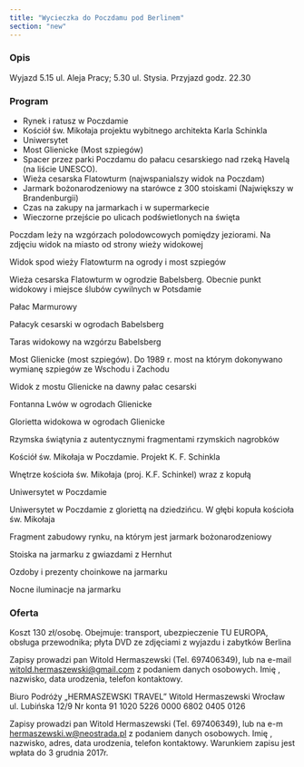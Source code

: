 ```yaml
---
title: "Wycieczka do Poczdamu pod Berlinem"
section: "new"
---
```


### Opis

Wyjazd 5.15 ul. Aleja Pracy;  5.30 ul. Stysia. Przyjazd godz. 22.30

### Program

- Rynek i ratusz w Poczdamie
- Kościół św. Mikołaja projektu wybitnego architekta Karla Schinkla
- Uniwersytet
- Most Glienicke (Most szpiegów)
- Spacer przez parki Poczdamu do pałacu cesarskiego nad rzeką Havelą (na liście UNESCO).
- Wieża cesarska Flatowturm (najwspanialszy widok na Poczdam)
- Jarmark bożonarodzeniowy na starówce z 300 stoiskami (Największy w Brandenburgii)
- Czas na zakupy na jarmarkach i w supermarkecie
- Wieczorne przejście po ulicach podświetlonych na święta

Poczdam  leży na wzgórzach polodowcowych pomiędzy jeziorami. Na zdjęciu widok na miasto od strony wieży widokowej

Widok spod wieży Flatowturm na ogrody i most szpiegów

Wieża cesarska Flatowturm w ogrodzie Babelsberg. Obecnie punkt widokowy i miejsce ślubów cywilnych w Potsdamie

Pałac Marmurowy

Pałacyk cesarski w ogrodach Babelsberg

Taras widokowy na wzgórzu Babelsberg

Most Glienicke (most szpiegów). Do 1989 r. most na którym dokonywano wymianę szpiegów ze Wschodu i Zachodu

Widok z mostu Glienicke na dawny pałac cesarski

Fontanna Lwów w ogrodach Glienicke

Glorietta widokowa w ogrodach Glienicke

Rzymska świątynia z autentycznymi fragmentami rzymskich nagrobków

Kościół św. Mikołaja w Poczdamie. Projekt K. F. Schinkla

Wnętrze kościoła św. Mikołaja (proj. K.F. Schinkel) wraz z kopułą

Uniwersytet w Poczdamie

Uniwersytet w Poczdamie z gloriettą na dziedzińcu. W głębi kopuła kościoła św. Mikołaja

Fragment zabudowy rynku, na którym jest jarmark bożonarodzeniowy

Stoiska na jarmarku z gwiazdami z Hernhut

Ozdoby i prezenty choinkowe na jarmarku

Nocne iluminacje na jarmarku

### Oferta

Koszt 130 zł/osobę. Obejmuje: transport, ubezpieczenie TU EUROPA, obsługa przewodnika; płyta DVD ze zdjęciami z wyjazdu i zabytków Berlina

Zapisy prowadzi pan Witold Hermaszewski  (Tel. 697406349), lub na e-mail witold.hermaszewski@gmail.com z podaniem danych osobowych. Imię , nazwisko, data urodzenia, telefon kontaktowy.

Biuro Podróży „HERMASZEWSKI TRAVEL” Witold Hermaszewski Wrocław ul. Lubińska 12/9
Nr konta 91 1020 5226 0000 6802 0405 0126

Zapisy prowadzi pan Witold Hermaszewski  (Tel. 697406349), lub na e-m hermaszewski.w@neostrada.pl z podaniem danych osobowych. Imię , nazwisko, adres,  data urodzenia, telefon kontaktowy. Warunkiem zapisu jest wpłata do  3 grudnia 2017r.
